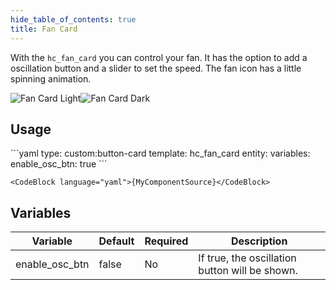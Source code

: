 ```yaml
---
hide_table_of_contents: true
title: Fan Card
---
```



With the `hc_fan_card` you can control your fan. It has the option to add a oscillation button and a slider to set the speed. The fan icon has a little spinning animation.

![Fan Card Light](/img/cards/hc_fan_card/fancard_light.png#light-mode-only)![Fan Card Dark](/img/cards/hc_fan_card/fancard_dark.png#dark-mode-only)

## Usage

<Tabs>
  <TabItem value="usage" label="Usage" default>
    ```yaml
    type: custom:button-card
    template: hc_fan_card
    entity: <fan entity>
    variables:
        enable_osc_btn: true        
    ```
  </TabItem>
  <TabItem value="template" label="Template">

    <CodeBlock language="yaml">{MyComponentSource}</CodeBlock>

</TabItem>
</Tabs>

## Variables

| Variable | Default | Required | Description|
|----------|---------|----------|------------|
| enable_osc_btn | false | No | If true, the oscillation button will be shown. |
